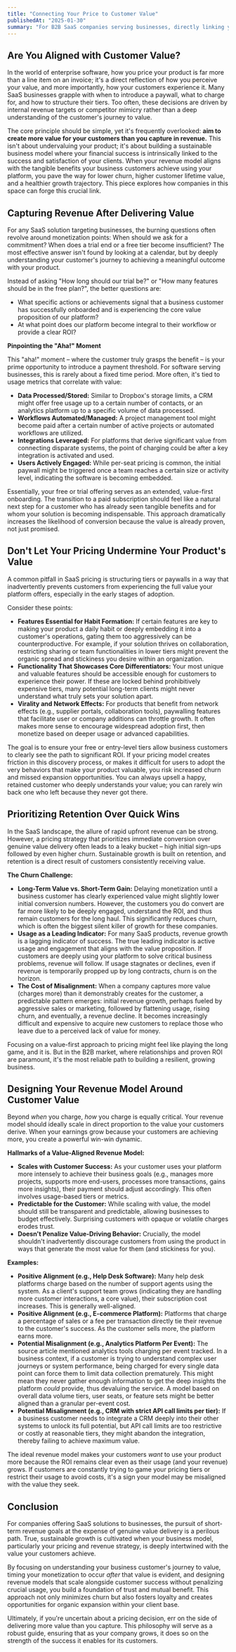 ```yaml
---
title: "Connecting Your Price to Customer Value"
publishedAt: "2025-01-30"
summary: "For B2B SaaS companies serving businesses, directly linking your revenue model to the tangible value customers receive isn't just a pricing strategy—it's fundamental to sustainable growth and minimizing churn."
---
```


## Are You Aligned with Customer Value?

In the world of enterprise software, how you price your product is far more than a line item on an invoice; it's a direct reflection of how you perceive your value, and more importantly, how your customers experience it. Many SaaS businesses grapple with when to introduce a paywall, what to charge for, and how to structure their tiers. Too often, these decisions are driven by internal revenue targets or competitor mimicry rather than a deep understanding of the customer's journey to value.

The core principle should be simple, yet it's frequently overlooked: **aim to create more value for your customers than you capture in revenue.** This isn't about undervaluing your product; it's about building a sustainable business model where your financial success is intrinsically linked to the success and satisfaction of your clients. When your revenue model aligns with the tangible benefits your business customers achieve using your platform, you pave the way for lower churn, higher customer lifetime value, and a healthier growth trajectory. This piece explores how companies in this space can forge this crucial link.

## Capturing Revenue After Delivering Value

For any SaaS solution targeting businesses, the burning questions often revolve around monetization points: When should we ask for a commitment? When does a trial end or a free tier become insufficient? The most effective answer isn't found by looking at a calendar, but by deeply understanding your customer's journey to achieving a meaningful outcome with your product.

Instead of asking "How long should our trial be?" or "How many features should be in the free plan?", the better questions are:

- What specific actions or achievements signal that a business customer has successfully onboarded and is experiencing the core value proposition of our platform?
- At what point does our platform become integral to their workflow or provide a clear ROI?

**Pinpointing the "Aha!" Moment**

This "aha!" moment – where the customer truly grasps the benefit – is your prime opportunity to introduce a payment threshold. For software serving businesses, this is rarely about a fixed time period. More often, it's tied to usage metrics that correlate with value:

- **Data Processed/Stored:** Similar to Dropbox's storage limits, a CRM might offer free usage up to a certain number of contacts, or an analytics platform up to a specific volume of data processed.
- **Workflows Automated/Managed:** A project management tool might become paid after a certain number of active projects or automated workflows are utilized.
- **Integrations Leveraged:** For platforms that derive significant value from connecting disparate systems, the point of charging could be after a key integration is activated and used.
- **Users Actively Engaged:** While per-seat pricing is common, the initial paywall might be triggered once a team reaches a certain size or activity level, indicating the software is becoming embedded.

Essentially, your free or trial offering serves as an extended, value-first onboarding. The transition to a paid subscription should feel like a natural next step for a customer who has already seen tangible benefits and for whom your solution is becoming indispensable. This approach dramatically increases the likelihood of conversion because the value is already proven, not just promised.

## Don't Let Your Pricing Undermine Your Product's Value

A common pitfall in SaaS pricing is structuring tiers or paywalls in a way that inadvertently prevents customers from experiencing the full value your platform offers, especially in the early stages of adoption.

Consider these points:

- **Features Essential for Habit Formation:** If certain features are key to making your product a daily habit or deeply embedding it into a customer's operations, gating them too aggressively can be counterproductive. For example, if your solution thrives on collaboration, restricting sharing or team functionalities in lower tiers might prevent the organic spread and stickiness you desire within an organization.
- **Functionality That Showcases Core Differentiators:** Your most unique and valuable features should be accessible enough for customers to experience their power. If these are locked behind prohibitively expensive tiers, many potential long-term clients might never understand what truly sets your solution apart.
- **Virality and Network Effects:** For products that benefit from network effects (e.g., supplier portals, collaboration tools), paywalling features that facilitate user or company additions can throttle growth. It often makes more sense to encourage widespread adoption first, then monetize based on deeper usage or advanced capabilities.

The goal is to ensure your free or entry-level tiers allow business customers to clearly see the path to significant ROI. If your pricing model creates friction in this discovery process, or makes it difficult for users to adopt the very behaviors that make your product valuable, you risk increased churn and missed expansion opportunities. You can always upsell a happy, retained customer who deeply understands your value; you can rarely win back one who left because they never got there.

## Prioritizing Retention Over Quick Wins

In the SaaS landscape, the allure of rapid upfront revenue can be strong. However, a pricing strategy that prioritizes immediate conversion over genuine value delivery often leads to a leaky bucket – high initial sign-ups followed by even higher churn. Sustainable growth is built on retention, and retention is a direct result of customers consistently receiving value.

**The Churn Challenge:**

- **Long-Term Value vs. Short-Term Gain:** Delaying monetization until a business customer has clearly experienced value might slightly lower initial conversion numbers. However, the customers you do convert are far more likely to be deeply engaged, understand the ROI, and thus remain customers for the long haul. This significantly reduces churn, which is often the biggest silent killer of growth for these companies.
- **Usage as a Leading Indicator:** For many SaaS products, revenue growth is a lagging indicator of success. The true leading indicator is active usage and engagement that aligns with the value proposition. If customers are deeply using your platform to solve critical business problems, revenue will follow. If usage stagnates or declines, even if revenue is temporarily propped up by long contracts, churn is on the horizon.
- **The Cost of Misalignment:** When a company captures more value (charges more) than it demonstrably creates for the customer, a predictable pattern emerges: initial revenue growth, perhaps fueled by aggressive sales or marketing, followed by flattening usage, rising churn, and eventually, a revenue decline. It becomes increasingly difficult and expensive to acquire new customers to replace those who leave due to a perceived lack of value for money.

Focusing on a value-first approach to pricing might feel like playing the long game, and it is. But in the B2B market, where relationships and proven ROI are paramount, it's the most reliable path to building a resilient, growing business.

## Designing Your Revenue Model Around Customer Value

Beyond _when_ you charge, _how_ you charge is equally critical. Your revenue model should ideally scale in direct proportion to the value your customers derive. When your earnings grow because your customers are achieving more, you create a powerful win-win dynamic.

**Hallmarks of a Value-Aligned Revenue Model:**

- **Scales with Customer Success:** As your customer uses your platform more intensely to achieve their business goals (e.g., manages more projects, supports more end-users, processes more transactions, gains more insights), their payment should adjust accordingly. This often involves usage-based tiers or metrics.
- **Predictable for the Customer:** While scaling with value, the model should still be transparent and predictable, allowing businesses to budget effectively. Surprising customers with opaque or volatile charges erodes trust.
- **Doesn't Penalize Value-Driving Behavior:** Crucially, the model shouldn't inadvertently discourage customers from using the product in ways that generate the most value for them (and stickiness for you).

**Examples:**

- **Positive Alignment (e.g., Help Desk Software):** Many help desk platforms charge based on the number of support agents using the system. As a client's support team grows (indicating they are handling more customer interactions, a core value), their subscription cost increases. This is generally well-aligned.
- **Positive Alignment (e.g., E-commerce Platform):** Platforms that charge a percentage of sales or a fee per transaction directly tie their revenue to the customer's success. As the customer sells more, the platform earns more.
- **Potential Misalignment (e.g., Analytics Platform Per Event):** The source article mentioned analytics tools charging per event tracked. In a business context, if a customer is trying to understand complex user journeys or system performance, being charged for every single data point can force them to limit data collection prematurely. This might mean they never gather enough information to get the deep insights the platform _could_ provide, thus devaluing the service. A model based on overall data volume tiers, user seats, or feature sets might be better aligned than a granular per-event cost.
- **Potential Misalignment (e.g., CRM with strict API call limits per tier):** If a business customer needs to integrate a CRM deeply into their other systems to unlock its full potential, but API call limits are too restrictive or costly at reasonable tiers, they might abandon the integration, thereby failing to achieve maximum value.

The ideal revenue model makes your customers _want_ to use your product more because the ROI remains clear even as their usage (and your revenue) grows. If customers are constantly trying to game your pricing tiers or restrict their usage to avoid costs, it's a sign your model may be misaligned with the value they seek.

## Conclusion

For companies offering SaaS solutions to businesses, the pursuit of short-term revenue goals at the expense of genuine value delivery is a perilous path. True, sustainable growth is cultivated when your business model, particularly your pricing and revenue strategy, is deeply intertwined with the value your customers achieve.

By focusing on understanding your business customer's journey to value, timing your monetization to occur _after_ that value is evident, and designing revenue models that scale alongside customer success without penalizing crucial usage, you build a foundation of trust and mutual benefit. This approach not only minimizes churn but also fosters loyalty and creates opportunities for organic expansion within your client base.

Ultimately, if you're uncertain about a pricing decision, err on the side of delivering more value than you capture. This philosophy will serve as a robust guide, ensuring that as your company grows, it does so on the strength of the success it enables for its customers.
